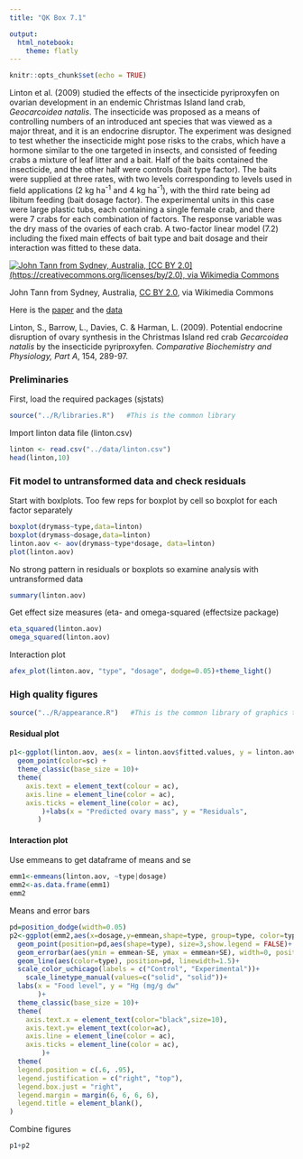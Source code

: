 ```yaml
---
title: "QK Box 7.1"

output: 
  html_notebook:
    theme: flatly
---
```


```r
knitr::opts_chunk$set(echo = TRUE)
```

Linton et al. (2009) studied the effects of the insecticide pyriproxyfen on ovarian development in an endemic Christmas Island land crab, *Geocarcoidea natalis*. The insecticide was proposed as a means of controlling numbers of an introduced ant species that was viewed as a major threat, and it is an endocrine disruptor. The experiment was designed to test whether the insecticide might pose risks to the crabs, which have a hormone similar to the one targeted in insects, and consisted of feeding crabs a mixture of leaf litter and a bait. Half of the baits contained the insecticide, and the other half were controls (bait type factor). The baits were supplied at three rates, with two levels corresponding to levels used in field applications (2 kg ha^-1^ and 4 kg ha^-1^), with the third rate being ad libitum feeding (bait dosage factor). The experimental units in this case were large plastic tubs, each containing a single female crab, and there were 7 crabs for each combination of factors. The response variable was the dry mass of the ovaries of each crab. A two-factor linear model (7.2) including the fixed main effects of bait type and bait dosage and their interaction was fitted to these data.

[![John Tann from Sydney, Australia, [CC BY 2.0](https://creativecommons.org/licenses/by/2.0), via Wikimedia Commons](images/Gecarcoidea_natalis_2.jpg)](https://commons.wikimedia.org/wiki/File:Gecarcoidea_natalis_2.jpg)

John Tann from Sydney, Australia, [CC BY 2.0](https://creativecommons.org/licenses/by/2.0), via Wikimedia Commons

Here is the [paper](https://doi.org/10.1016/j.cbpa.2009.02.024) and the [data](../data/linton.csv)

Linton, S., Barrow, L., Davies, C. & Harman, L. (2009). Potential endocrine disruption of ovary synthesis in the Christmas Island red crab *Gecarcoidea natalis* by the insecticide pyriproxyfen. *Comparative Biochemistry and Physiology, Part A*, 154, 289-97.

### Preliminaries

First, load the required packages (sjstats)

```r
source("../R/libraries.R")   #This is the common library
```

Import linton data file (linton.csv)

```r
linton <- read.csv("../data/linton.csv")
head(linton,10)
```

### Fit model to untransformed data and check residuals

Start with boxlplots. Too few reps for boxplot by cell so boxplot for each factor separately

```r
boxplot(drymass~type,data=linton)
boxplot(drymass~dosage,data=linton)
linton.aov <- aov(drymass~type*dosage, data=linton)
plot(linton.aov)
```

No strong pattern in residuals or boxplots so examine analysis with untransformed data

```r
summary(linton.aov)
```

Get effect size measures (eta- and omega-squared (effectsize package)

```r
eta_squared(linton.aov)
omega_squared(linton.aov)
```

Interaction plot

```r
afex_plot(linton.aov, "type", "dosage", dodge=0.05)+theme_light()
```

### High quality figures

```r
source("../R/appearance.R")   #This is the common library of graphics tweaks, defining the qk theme
```

#### Residual plot

```r
p1<-ggplot(linton.aov, aes(x = linton.aov$fitted.values, y = linton.aov$residuals)) +
  geom_point(color=sc) +
  theme_classic(base_size = 10)+
  theme(
    axis.text = element_text(colour = ac),
    axis.line = element_line(color = ac),
    axis.ticks = element_line(color = ac),
        )+labs(x = "Predicted ovary mass", y = "Residuals", 
       )
```

#### Interaction plot

Use emmeans to get dataframe of means and se

```r
emm1<-emmeans(linton.aov, ~type|dosage)
emm2<-as.data.frame(emm1)
emm2
```

Means and error bars

```r
pd=position_dodge(width=0.05)
p2<-ggplot(emm2,aes(x=dosage,y=emmean,shape=type, group=type, color=type))+
  geom_point(position=pd,aes(shape=type), size=3,show.legend = FALSE)+
  geom_errorbar(aes(ymin = emmean-SE, ymax = emmean+SE), width=0, position = pd,show.legend = FALSE)+
  geom_line(aes(color=type), position=pd, linewidth=1.5)+
  scale_color_uchicago(labels = c("Control", "Experimental"))+
    scale_linetype_manual(values=c("solid", "solid"))+
  labs(x = "Food level", y = "Hg (mg/g dw"
       )+
  theme_classic(base_size = 10)+
  theme(
    axis.text.x = element_text(color="black",size=10),
    axis.text.y= element_text(color=ac),
    axis.line = element_line(color = ac),
    axis.ticks = element_line(color = ac),
        )+
  theme(
  legend.position = c(.6, .95),
  legend.justification = c("right", "top"),
  legend.box.just = "right",
  legend.margin = margin(6, 6, 6, 6),
  legend.title = element_blank(),
)
```

Combine figures

```r
p1+p2
```
